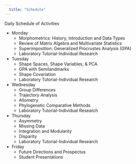 ```yaml
---
  title: "Schedule"
---
```

Daily Schedule of Activities

* Monday
    + Morphometrics: History, Introduction and Data Types
    + Review of Matrix Algebra and Multivariate Statistics 
    + Superimposition: Generalized Procrustes Analysis (GPA)
    + Laboratory Tutorial-Individual Research
    
* Tuesday
    + Shape Spaces, Shape Variables, & PCA 
    + GPA with Semilandmarks
    + Shape Covariation
    + Laboratory Tutorial-Individual Research
    
* Wednesday
    + Group Differences 
    + Trajectory Analysis
    + Allometry
    + Phylogenetic Comparative Methods
    + Laboratory Tutorial-Individual Research    

* Thursday
    + Asymmetry
    + Missing Data
    + Integration and Modularity 
    + Disparity 
    + Laboratory Tutorial-Individual Research
    
* Friday
    + Future Directions and Prospectus
    + Student Presentations
    
    
